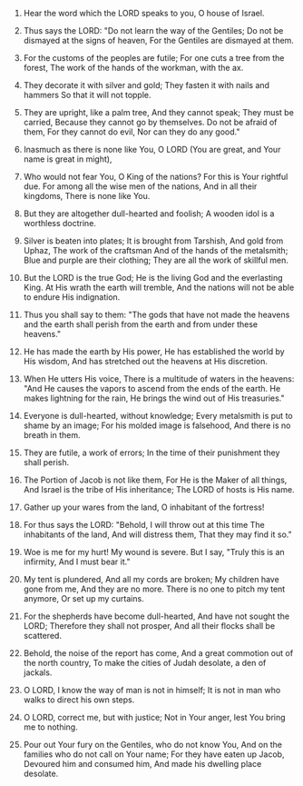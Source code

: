 
1. Hear the word which the LORD speaks to you, O house of Israel.

2. Thus says the LORD: "Do not learn the way of the Gentiles; Do not be dismayed at the signs of heaven, For the Gentiles are dismayed at them.

3. For the customs of the peoples are futile; For one cuts a tree from the forest, The work of the hands of the workman, with the ax.

4. They decorate it with silver and gold; They fasten it with nails and hammers So that it will not topple.

5. They are upright, like a palm tree, And they cannot speak; They must be carried, Because they cannot go by themselves. Do not be afraid of them, For they cannot do evil, Nor can they do any good."

6. Inasmuch as there is none like You, O LORD (You are great, and Your name is great in might),

7. Who would not fear You, O King of the nations? For this is Your rightful due. For among all the wise men of the nations, And in all their kingdoms, There is none like You.

8. But they are altogether dull-hearted and foolish; A wooden idol is a worthless doctrine.

9. Silver is beaten into plates; It is brought from Tarshish, And gold from Uphaz, The work of the craftsman And of the hands of the metalsmith; Blue and purple are their clothing; They are all the work of skillful men.

10. But the LORD is the true God; He is the living God and the everlasting King. At His wrath the earth will tremble, And the nations will not be able to endure His indignation.

11. Thus you shall say to them: "The gods that have not made the heavens and the earth shall perish from the earth and from under these heavens."

12. He has made the earth by His power, He has established the world by His wisdom, And has stretched out the heavens at His discretion.

13. When He utters His voice, There is a multitude of waters in the heavens: "And He causes the vapors to ascend from the ends of the earth. He makes lightning for the rain, He brings the wind out of His treasuries."

14. Everyone is dull-hearted, without knowledge; Every metalsmith is put to shame by an image; For his molded image is falsehood, And there is no breath in them.

15. They are futile, a work of errors; In the time of their punishment they shall perish.

16. The Portion of Jacob is not like them, For He is the Maker of all things, And Israel is the tribe of His inheritance; The LORD of hosts is His name.

17. Gather up your wares from the land, O inhabitant of the fortress!

18. For thus says the LORD: "Behold, I will throw out at this time The inhabitants of the land, And will distress them, That they may find it so."

19. Woe is me for my hurt! My wound is severe. But I say, "Truly this is an infirmity, And I must bear it."

20. My tent is plundered, And all my cords are broken; My children have gone from me, And they are no more. There is no one to pitch my tent anymore, Or set up my curtains.

21. For the shepherds have become dull-hearted, And have not sought the LORD; Therefore they shall not prosper, And all their flocks shall be scattered.

22. Behold, the noise of the report has come, And a great commotion out of the north country, To make the cities of Judah desolate, a den of jackals.

23. O LORD, I know the way of man is not in himself; It is not in man who walks to direct his own steps.

24. O LORD, correct me, but with justice; Not in Your anger, lest You bring me to nothing.

25. Pour out Your fury on the Gentiles, who do not know You, And on the families who do not call on Your name; For they have eaten up Jacob, Devoured him and consumed him, And made his dwelling place desolate.


